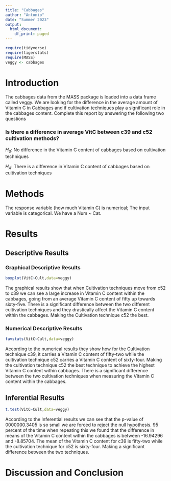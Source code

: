 ```yaml
---
title: "Cabbages"
author: "Antonio"
date: "Summer 2023"
output:
  html_document:
    df_print: paged
---
```


```r
require(tidyverse)
require(tigerstats)
require(MASS)
veggy <- cabbages
```

# Introduction

<!--In this section you explain what you are trying to show.  Where did the data come from?  What is the research or other question you are trying to answer?!-->

 The cabbages data from the MASS package is loaded into a data frame called veggy. We are looking for the difference in the average amount of Vitamin C in Cabbages and if cultivation techniques play a significant role in the cabbages content. Complete this report by answering the following two questions  
 
### Is there a difference in average VitC between c39 and c52 cultivation methods?

$H_0$: No difference in the Vitamin C content of cabbages based on cultivation techniques

$H_A$: There is a difference in Vitamin C content of cabbages based on cultivation techniques

# Methods

<!--Decide on your methods:  use "variable analysis" or other appropriate descriptors.  Make sure to choose at least one graphical method and at least one numerical method.!-->

The response variable (how much Vitamin C) is numerical; The input variable is categorical. We have a Num ~ Cat.

# Results

<!--Divide this section into two sub-sections:  One for your descriptive  results and one for your inferential results.!-->

## Descriptive Results

### Graphical Descriptive Results

<!--Graphical results here.  Make sure to show your code.  Provide appropriate labels for axes, giving units if possible, and provide a good title for the graph, too.  Use the graphical results to describe the patterns if any that exist in the data as focused toward the research question!-->

```r
boxplot(VitC~Cult,data=veggy)
```

The graphical results show that when Cultivation techniques move from c52 to c39 we can see a large increase in Vitamin C content within the cabbages, going from an average Vitamin C content of fifty up towards sixty-five. There is a significant difference between the two different cultivation techniques and they drastically affect the Vitamin C content within the cabbages. Making the Cultivation technique c52 the best.

### Numerical Descriptive Results

<!--Numerical results go here. Use the numerical results to describe the patterns if any that exist in the data as focused toward the research question!-->

```r
favstats(VitC~Cult,data=veggy)
```

According to the numerical results they show how for the Cultivation technique c39, it carries a Vitamin C content of fifty-two while the cultivation technique c52 carries a Vitamin C content of sixty-four. Making the cultivation technique c52 the best technique to achieve the highest Vitamin C content within cabbages. There is a significant difference between the two cultivation techniques when measuring the Vitamin C content within the cabbages.

## Inferential Results

<!--State hypothesis clearly.  Make sure your discussion of the inferential test covers all the aspects that the test output produces, such as test statistic, p-value etc.  Make a decision about the null hypothesis, explain the assumptions on which the selected test/procedure was based, and why the chosen procedure satisfys the assumptions and is appropriate to answer the research question!-->

```r
t.test(VitC~Cult,data=veggy)
```

According to the Inferential results we can see that the p-value of 0000000.3405 is so small we are forced to reject the null hypothesis. 95 percent of the time when repeating this we found that the difference in means of the Vitamin C content within the cabbages is between -16.94296 and -8.85704. The mean of the Vitamin C content for c39 is fifty-two while the cultivation technique for c52 is sixty-four. Making a significant difference between the two techniques.

# Discussion and Conclusion

<!--Discussion and conclusion here.  If you found a relationship be sure to consider whether the relationship occurs because one of the variavbles causes the other, or whether they perhasps are related for some other reason.  Watch the chapter 6 videos from the GeorgeTown videos collection.!-->
